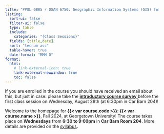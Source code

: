 ```yaml
---
title: "PPOL 6805 / DSAN 6750: Geographic Information Systems (GIS) for Spatial Data Science"
listing:
  sort-ui: false
  filter-ui: false
  type: table
  include:
    categories: "{Class Sessions}"
  fields: [title,date]
  sort: "lecnum asc"
  table-hover: true
  date-format: "MMM D"
format:
  html:
    # link-external-icon: true
    link-external-newwindow: true
    toc: false
---
```


::: {.callout-note title="Introductory Survey"}

If you are enrolled in the course you should have received an email about this, but just in case: please take the [**introductory course survey** <i class='bi bi-box-arrow-up-right' style='font-size: 80%;'></i>](https://forms.gle/kAyGvsMYSoLjZUtbA){target='_blank'} before the first class session on Wednesday, August 28th (at 6:30pm in Car Barn 204)!

:::

Welcome to the homepage for **{{< var course.code >}}: {{< var course.name >}}**, Fall 2024, at Georgetown University! The course takes place on **Wednesdays** from **6:30 to 9:00pm** in **Car Barn Room 204**. More details are provided on the [syllabus](syllabus.qmd).
